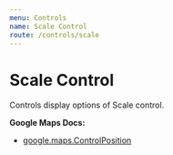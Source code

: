 ```yaml
---
menu: Controls
name: Scale Control
route: /controls/scale
---
```



# Scale Control

Controls display options of Scale control.

**Google Maps Docs:**

- [google.maps.ControlPosition](https://developers.google.com/maps/documentation/javascript/reference#ControlPosition)

<Playground>
  <GoogleMap
    zoom={8}
    maps={google.maps}
    style={{ height: '320px' }}
    center={{ lat: 36.964, lng: -122.015 }}
  >
    <ScaleControl />
  </GoogleMap>
</Playground>
